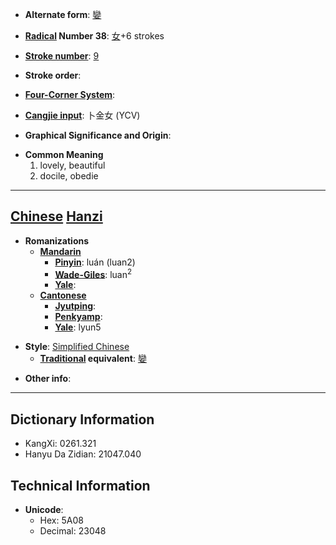* '''Alternate form''': [[孌]]

* '''[[Wiktionary:Chinese radical index| Radical]] Number 38''': [[Wiktionary:Chinese radical index 女|女]]+6 strokes

* '''[[Wiktionary:Chinese total strokes index|Stroke number]]''': [[Wiktionary:Chinese total strokes index 9|9]]

* '''Stroke order''': 

* '''[[Wiktionary:Chinese four corner index|Four-Corner System]]''': 

* '''[[Wiktionary:Chinese Cangjie index|Cangjie input]]''': 卜金女 (YCV)

* '''Graphical Significance and Origin''': 

* '''Common Meaning'''
*#lovely, beautiful
*# docile, obedie


----

== [[Chinese]] [[Hanzi]] ==

* '''Romanizations'''
** '''[[Mandarin]]'''
*** '''[[Pinyin]]''': luán (luan2)
*** '''[[Wade-Giles]]''': luan<sup>2</sup>
*** '''[[Yale]]''': 
** '''[[Cantonese]]'''
*** '''[[Jyutping]]''':
*** '''[[Penkyamp]]''': 
*** '''[[Yale]]''': lyun5

* '''Style''': [[Simplified Chinese]] 
** '''[[Traditional Chinese|Traditional]] equivalent''': [[孌]]

* '''Other info''': 

----

== Dictionary Information ==

* KangXi: 0261.321
* Hanyu Da Zidian: 21047.040

== Technical Information ==

* '''Unicode''':
** Hex: 5A08
** Decimal: 23048